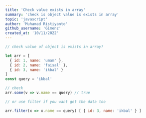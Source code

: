 ```yaml
---
title: 'Check value exists in array'
summary: 'check is object value is exists in array'
topic: 'javascript'
author: 'Muhamad Ristiyanto'
github_username: 'Gimenz'
created_at: '10/11/2022'
---
```


```javascript
// check value of object is exists in array?

let arr = [
  { id: 1, name: 'umam' },
  { id: 2, name: 'faisal' },
  { id: 3, name: 'ikbal' }
]
const query = 'ikbal'

// check
arr.some(v => v.name == query) // true

// or use filter if you want get the data too

arr.filter(x => x.name == query) [ { id: 3, name: 'ikbal' } ]
```